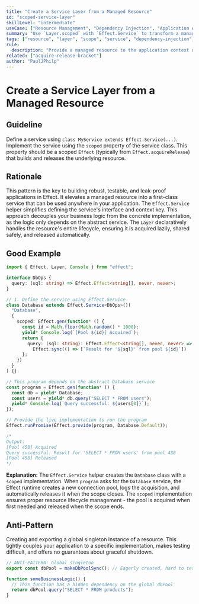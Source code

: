 ```yaml
---
title: "Create a Service Layer from a Managed Resource"
id: "scoped-service-layer"
skillLevel: "intermediate"
useCase: ["Resource Management", "Dependency Injection", "Application Architecture"]
summary: "Use `Layer.scoped` with `Effect.Service` to transform a managed resource into a shareable, application-wide service."
tags: ["resource", "layer", "scope", "service", "dependency-injection", "context", "acquire-release"]
rule:
  description: "Provide a managed resource to the application context using `Layer.scoped`."
related: ["acquire-release-bracket"]
author: "PaulJPhilp"
---
```


# Create a Service Layer from a Managed Resource

## Guideline

Define a service using `class MyService extends Effect.Service(...)`.   Implement the service using the `scoped` property of the service class. This property should be a scoped `Effect` (typically from `Effect.acquireRelease`) that builds and releases the underlying resource.

## Rationale

This pattern is the key to building robust, testable, and leak-proof applications in Effect. It elevates a managed resource into a first-class service that can be used anywhere in your application. The `Effect.Service` helper simplifies defining the service's interface and context key. This approach decouples your business logic from the concrete implementation, as the logic only depends on the abstract service. The `Layer` declaratively handles the resource's entire lifecycle, ensuring it is acquired lazily, shared safely, and released automatically.

## Good Example

```typescript
import { Effect, Layer, Console } from "effect";

interface DbOps {
  query: (sql: string) => Effect.Effect<string[], never, never>;
}

// 1. Define the service using Effect.Service
class Database extends Effect.Service<DbOps>()(
  "Database",
  {
    scoped: Effect.gen(function* () {
      const id = Math.floor(Math.random() * 1000);
      yield* Console.log(`[Pool ${id}] Acquired`);
      return {
        query: (sql: string): Effect.Effect<string[], never, never> =>
          Effect.sync(() => [`Result for '${sql}' from pool ${id}`])
      };
    })
  }
) {}

// This program depends on the abstract Database service
const program = Effect.gen(function* () {
  const db = yield* Database;
  const users = yield* db.query("SELECT * FROM users");
  yield* Console.log(`Query successful: ${users[0]}`);
});

// Provide the live implementation to run the program
Effect.runPromise(Effect.provide(program, Database.Default));

/*
Output:
[Pool 458] Acquired
Query successful: Result for 'SELECT * FROM users' from pool 458
[Pool 458] Released
*/
```

**Explanation:**
The `Effect.Service` helper creates the `Database` class with a `scoped` implementation. When `program` asks for the `Database` service, the Effect runtime creates a new connection pool, logs the acquisition, and automatically releases it when the scope closes. The `scoped` implementation ensures proper resource lifecycle management - the pool is acquired when first needed and released when the scope ends.

## Anti-Pattern

Creating and exporting a global singleton instance of a resource. This tightly couples your application to a specific implementation, makes testing difficult, and offers no guarantees about graceful shutdown.

```typescript
// ANTI-PATTERN: Global singleton
export const dbPool = makeDbPoolSync(); // Eagerly created, hard to test/mock

function someBusinessLogic() {
  // This function has a hidden dependency on the global dbPool
  return dbPool.query("SELECT * FROM products");
}
```